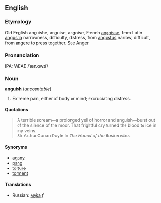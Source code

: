 ==English==
===Etymology===
Old English anguishe, anguise, angoise, French [[angoisse]], from Latin [[angustia]] narrowness, difficulty, distress, from [[angustus]] narrow, difficult, from [[angere]] to press together.  See [[Anger]].

===Pronunciation===
IPA: [[WEAE]] /ˈæŋ.gwɪʃ/

===Noun===
'''anguish''' (''uncountable'')

# Extreme pain, either of body or mind; excruciating distress.

====Quotations====
<blockquote>
A terrible scream&mdash;a prolonged yell of horror and anguish&mdash;burst
out of the silence of the moor.  That frightful cry turned the
blood to ice in my veins.
<BR>
Sir Arthur Conan Doyle in ''The Hound of the Baskervilles''
</blockquote>

====Synonyms====
*[[agony]]
*[[pang]]
*[[torture]]
*[[torment]]

====Translations====
*Russian: [[мука|му́ка]] ''f''

<!-- some material copied from Webster's Revised Unabridged Dictionary (1913) -->
